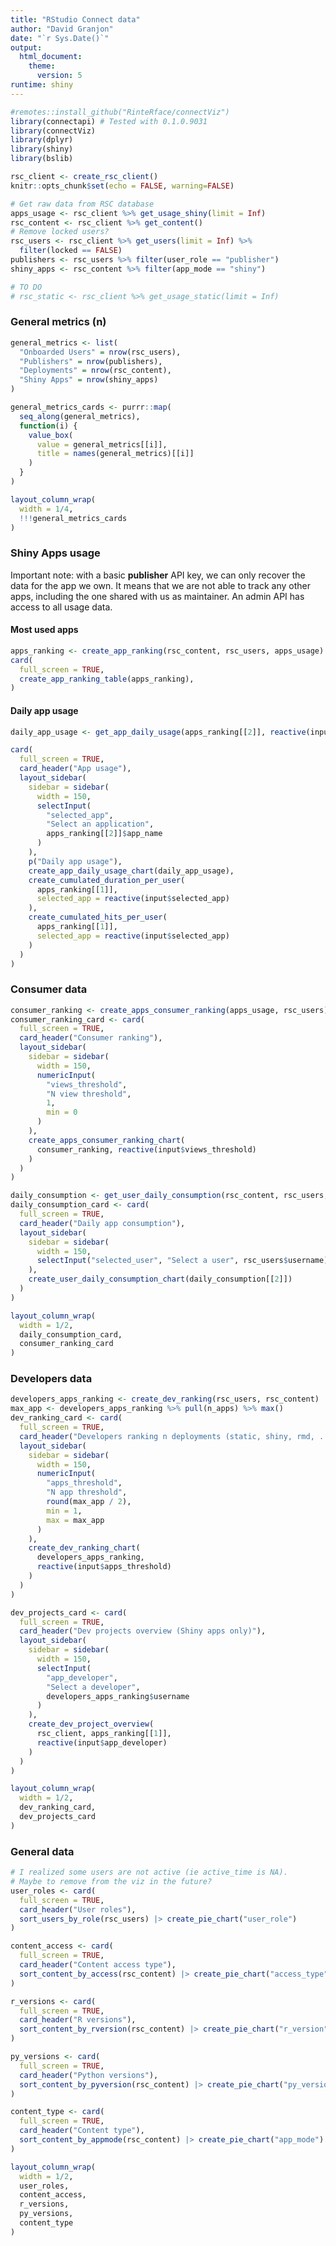 ```yaml
---
title: "RStudio Connect data"
author: "David Granjon"
date: "`r Sys.Date()`"
output: 
  html_document:
    theme:
      version: 5
runtime: shiny
---
```


```r
#remotes::install_github("RinteRface/connectViz")
library(connectapi) # Tested with 0.1.0.9031
library(connectViz)
library(dplyr)
library(shiny)
library(bslib)

rsc_client <- create_rsc_client()
knitr::opts_chunk$set(echo = FALSE, warning=FALSE)
```

```r
# Get raw data from RSC database
apps_usage <- rsc_client %>% get_usage_shiny(limit = Inf)
rsc_content <- rsc_client %>% get_content()
# Remove locked users?
rsc_users <- rsc_client %>% get_users(limit = Inf) %>% 
  filter(locked == FALSE)
publishers <- rsc_users %>% filter(user_role == "publisher") 
shiny_apps <- rsc_content %>% filter(app_mode == "shiny")

# TO DO
# rsc_static <- rsc_client %>% get_usage_static(limit = Inf)
```

### General metrics (n)

```r
general_metrics <- list(
  "Onboarded Users" = nrow(rsc_users),
  "Publishers" = nrow(publishers),
  "Deployments" = nrow(rsc_content),
  "Shiny Apps" = nrow(shiny_apps)
)

general_metrics_cards <- purrr::map(
  seq_along(general_metrics),
  function(i) {
    value_box(
      value = general_metrics[[i]],
      title = names(general_metrics)[[i]]
    )
  }
)

layout_column_wrap(
  width = 1/4,
  !!!general_metrics_cards
)
```

### Shiny Apps usage

Important note: with a basic __publisher__ API key, we can only recover the data for the app   we own. It means that we are not able to track any other apps, including the one shared with   us as maintainer. An admin API has access to all usage data.

#### Most used apps

```r
apps_ranking <- create_app_ranking(rsc_content, rsc_users, apps_usage)
card(
  full_screen = TRUE,
  create_app_ranking_table(apps_ranking),
)
```

#### Daily app usage

```r

daily_app_usage <- get_app_daily_usage(apps_ranking[[2]], reactive(input$selected_app))
```

```r
card(
  full_screen = TRUE,
  card_header("App usage"),
  layout_sidebar(
    sidebar = sidebar(
      width = 150,
      selectInput(
        "selected_app", 
        "Select an application", 
        apps_ranking[[2]]$app_name
      )
    ),
    p("Daily app usage"),
    create_app_daily_usage_chart(daily_app_usage),
    create_cumulated_duration_per_user(
      apps_ranking[[1]],
      selected_app = reactive(input$selected_app)
    ),
    create_cumulated_hits_per_user(
      apps_ranking[[1]], 
      selected_app = reactive(input$selected_app)
    )
  )
)
```

### Consumer data

```r
consumer_ranking <- create_apps_consumer_ranking(apps_usage, rsc_users)
consumer_ranking_card <- card(
  full_screen = TRUE,
  card_header("Consumer ranking"),
  layout_sidebar(
    sidebar = sidebar(
      width = 150,
      numericInput(
        "views_threshold",
        "N view threshold",
        1,
        min = 0
      )
    ),
    create_apps_consumer_ranking_chart(
      consumer_ranking, reactive(input$views_threshold)
    )
  )
)
```

```r
daily_consumption <- get_user_daily_consumption(rsc_content, rsc_users, apps_usage, reactive(input$selected_user))
daily_consumption_card <- card(
  full_screen = TRUE,
  card_header("Daily app consumption"),
  layout_sidebar(
    sidebar = sidebar(
      width = 150,
      selectInput("selected_user", "Select a user", rsc_users$username)
    ),
    create_user_daily_consumption_chart(daily_consumption[[2]])
  )
)
```

```r
layout_column_wrap(
  width = 1/2,
  daily_consumption_card,
  consumer_ranking_card
)
```

### Developers data

```r
developers_apps_ranking <- create_dev_ranking(rsc_users, rsc_content)
max_app <- developers_apps_ranking %>% pull(n_apps) %>% max()
dev_ranking_card <- card(
  full_screen = TRUE,
  card_header("Developers ranking n deployments (static, shiny, rmd, ...)"),
  layout_sidebar(
    sidebar = sidebar(
      width = 150,
      numericInput(
        "apps_threshold",
        "N app threshold",
        round(max_app / 2),
        min = 1,
        max = max_app
      )
    ),
    create_dev_ranking_chart(
      developers_apps_ranking, 
      reactive(input$apps_threshold)
    )
  )
)
```

```r
dev_projects_card <- card(
  full_screen = TRUE,
  card_header("Dev projects overview (Shiny apps only)"),
  layout_sidebar(
    sidebar = sidebar(
      width = 150,
      selectInput(
        "app_developer",
        "Select a developer",
        developers_apps_ranking$username
      )
    ),
    create_dev_project_overview(
      rsc_client, apps_ranking[[1]], 
      reactive(input$app_developer)
    )
  )
)
```

```r
layout_column_wrap(
  width = 1/2,
  dev_ranking_card,
  dev_projects_card
)
```


### General data


```r
# I realized some users are not active (ie active_time is NA).
# Maybe to remove from the viz in the future?
user_roles <- card(
  full_screen = TRUE,
  card_header("User roles"),
  sort_users_by_role(rsc_users) |> create_pie_chart("user_role")
)
```

```r
content_access <- card(
  full_screen = TRUE,
  card_header("Content access type"),
  sort_content_by_access(rsc_content) |> create_pie_chart("access_type")
)
```

```r
r_versions <- card(
  full_screen = TRUE,
  card_header("R versions"),
  sort_content_by_rversion(rsc_content) |> create_pie_chart("r_version")
)
```

```r
py_versions <- card(
  full_screen = TRUE,
  card_header("Python versions"),
  sort_content_by_pyversion(rsc_content) |> create_pie_chart("py_version")
)
```

```r
content_type <- card(
  full_screen = TRUE,
  card_header("Content type"),
  sort_content_by_appmode(rsc_content) |> create_pie_chart("app_mode")
)
```

```r
layout_column_wrap(
  width = 1/2,
  user_roles,
  content_access,
  r_versions,
  py_versions,
  content_type
)
```
